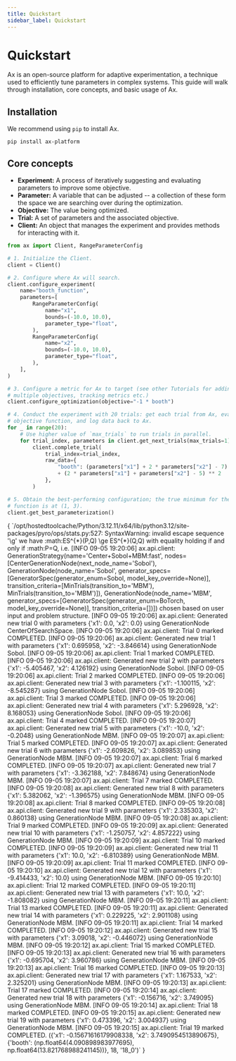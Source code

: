 ```yaml
---
title: Quickstart
sidebar_label: Quickstart
---
```



<LinkButtons
  githubUrl="https://github.com/facebook/ax/blob/main/tutorials/quickstart/quickstart.ipynb"
  colabUrl="https://colab.research.google.com/github/facebook/ax/blob/main/tutorials/quickstart/quickstart.ipynb"
/>

# Quickstart

Ax is an open-source platform for adaptive experimentation, a technique used to
efficiently tune parameters in complex systems. This guide will walk through
installation, core concepts, and basic usage of Ax.

## Installation

We recommend using `pip` to install Ax.

```shell
pip install ax-platform
```

## Core concepts

- **Experiment:** A process of iteratively suggesting and evaluating parameters to
  improve some objective.
- **Parameter:** A variable that can be adjusted -- a collection of these form the space
  we are searching over during the optimization.
- **Objective:** The value being optimized.
- **Trial:** A set of parameters and the associated objective.
- **Client:** An object that manages the experiment and provides methods for interacting
  with it.

```python
from ax import Client, RangeParameterConfig

# 1. Initialize the Client.
client = Client()

# 2. Configure where Ax will search.
client.configure_experiment(
    name="booth_function",
    parameters=[
        RangeParameterConfig(
            name="x1",
            bounds=(-10.0, 10.0),
            parameter_type="float",
        ),
        RangeParameterConfig(
            name="x2",
            bounds=(-10.0, 10.0),
            parameter_type="float",
        ),
    ],
)

# 3. Configure a metric for Ax to target (see other Tutorials for adding constraints,
# multiple objectives, tracking metrics etc.)
client.configure_optimization(objective="-1 * booth")

# 4. Conduct the experiment with 20 trials: get each trial from Ax, evaluate the
# objective function, and log data back to Ax.
for _ in range(20):
    # Use higher value of `max_trials` to run trials in parallel.
    for trial_index, parameters in client.get_next_trials(max_trials=1).items():
        client.complete_trial(
            trial_index=trial_index,
            raw_data={
                "booth": (parameters["x1"] + 2 * parameters["x2"] - 7) ** 2
                + (2 * parameters["x1"] + parameters["x2"] - 5) ** 2
            },
        )

# 5. Obtain the best-performing configuration; the true minimum for the booth
# function is at (1, 3).
client.get_best_parameterization()
```

<CellOutput>
{
`/opt/hostedtoolcache/Python/3.12.11/x64/lib/python3.12/site-packages/pyro/ops/stats.py:527: SyntaxWarning: invalid escape sequence '\g'
  we have :math:ES^{*}(P,Q) \ge ES^{*}(Q,Q) with equality holding if and only if :math:P=Q, i.e.
[INFO 09-05 19:20:06] ax.api.client: GenerationStrategy(name='Center+Sobol+MBM:fast', nodes=[CenterGenerationNode(next_node_name='Sobol'), GenerationNode(node_name='Sobol', generator_specs=[GeneratorSpec(generator_enum=Sobol, model_key_override=None)], transition_criteria=[MinTrials(transition_to='MBM'), MinTrials(transition_to='MBM')]), GenerationNode(node_name='MBM', generator_specs=[GeneratorSpec(generator_enum=BoTorch, model_key_override=None)], transition_criteria=[])]) chosen based on user input and problem structure.
[INFO 09-05 19:20:06] ax.api.client: Generated new trial 0 with parameters {'x1': 0.0, 'x2': 0.0} using GenerationNode CenterOfSearchSpace.
[INFO 09-05 19:20:06] ax.api.client: Trial 0 marked COMPLETED.
[INFO 09-05 19:20:06] ax.api.client: Generated new trial 1 with parameters {'x1': 0.695958, 'x2': -3.846614} using GenerationNode Sobol.
[INFO 09-05 19:20:06] ax.api.client: Trial 1 marked COMPLETED.
[INFO 09-05 19:20:06] ax.api.client: Generated new trial 2 with parameters {'x1': -5.405467, 'x2': 4.126192} using GenerationNode Sobol.
[INFO 09-05 19:20:06] ax.api.client: Trial 2 marked COMPLETED.
[INFO 09-05 19:20:06] ax.api.client: Generated new trial 3 with parameters {'x1': -1.100115, 'x2': -8.545287} using GenerationNode Sobol.
[INFO 09-05 19:20:06] ax.api.client: Trial 3 marked COMPLETED.
[INFO 09-05 19:20:06] ax.api.client: Generated new trial 4 with parameters {'x1': 5.296928, 'x2': 8.168053} using GenerationNode Sobol.
[INFO 09-05 19:20:06] ax.api.client: Trial 4 marked COMPLETED.
[INFO 09-05 19:20:07] ax.api.client: Generated new trial 5 with parameters {'x1': -10.0, 'x2': -0.2048} using GenerationNode MBM.
[INFO 09-05 19:20:07] ax.api.client: Trial 5 marked COMPLETED.
[INFO 09-05 19:20:07] ax.api.client: Generated new trial 6 with parameters {'x1': -2.609826, 'x2': 3.089853} using GenerationNode MBM.
[INFO 09-05 19:20:07] ax.api.client: Trial 6 marked COMPLETED.
[INFO 09-05 19:20:07] ax.api.client: Generated new trial 7 with parameters {'x1': -3.362188, 'x2': 7.848674} using GenerationNode MBM.
[INFO 09-05 19:20:07] ax.api.client: Trial 7 marked COMPLETED.
[INFO 09-05 19:20:08] ax.api.client: Generated new trial 8 with parameters {'x1': 5.382062, 'x2': -1.396575} using GenerationNode MBM.
[INFO 09-05 19:20:08] ax.api.client: Trial 8 marked COMPLETED.
[INFO 09-05 19:20:08] ax.api.client: Generated new trial 9 with parameters {'x1': 2.335303, 'x2': 0.860138} using GenerationNode MBM.
[INFO 09-05 19:20:08] ax.api.client: Trial 9 marked COMPLETED.
[INFO 09-05 19:20:09] ax.api.client: Generated new trial 10 with parameters {'x1': -1.250757, 'x2': 4.857222} using GenerationNode MBM.
[INFO 09-05 19:20:09] ax.api.client: Trial 10 marked COMPLETED.
[INFO 09-05 19:20:09] ax.api.client: Generated new trial 11 with parameters {'x1': 10.0, 'x2': -6.810389} using GenerationNode MBM.
[INFO 09-05 19:20:09] ax.api.client: Trial 11 marked COMPLETED.
[INFO 09-05 19:20:10] ax.api.client: Generated new trial 12 with parameters {'x1': -9.414433, 'x2': 10.0} using GenerationNode MBM.
[INFO 09-05 19:20:10] ax.api.client: Trial 12 marked COMPLETED.
[INFO 09-05 19:20:11] ax.api.client: Generated new trial 13 with parameters {'x1': 10.0, 'x2': -1.808082} using GenerationNode MBM.
[INFO 09-05 19:20:11] ax.api.client: Trial 13 marked COMPLETED.
[INFO 09-05 19:20:11] ax.api.client: Generated new trial 14 with parameters {'x1': 0.229225, 'x2': 2.901108} using GenerationNode MBM.
[INFO 09-05 19:20:11] ax.api.client: Trial 14 marked COMPLETED.
[INFO 09-05 19:20:12] ax.api.client: Generated new trial 15 with parameters {'x1': 3.09018, 'x2': -0.446072} using GenerationNode MBM.
[INFO 09-05 19:20:12] ax.api.client: Trial 15 marked COMPLETED.
[INFO 09-05 19:20:13] ax.api.client: Generated new trial 16 with parameters {'x1': -0.695704, 'x2': 3.960786} using GenerationNode MBM.
[INFO 09-05 19:20:13] ax.api.client: Trial 16 marked COMPLETED.
[INFO 09-05 19:20:13] ax.api.client: Generated new trial 17 with parameters {'x1': 1.167533, 'x2': 2.325201} using GenerationNode MBM.
[INFO 09-05 19:20:13] ax.api.client: Trial 17 marked COMPLETED.
[INFO 09-05 19:20:14] ax.api.client: Generated new trial 18 with parameters {'x1': -0.156716, 'x2': 3.749095} using GenerationNode MBM.
[INFO 09-05 19:20:14] ax.api.client: Trial 18 marked COMPLETED.
[INFO 09-05 19:20:15] ax.api.client: Generated new trial 19 with parameters {'x1': 0.473396, 'x2': 3.004937} using GenerationNode MBM.
[INFO 09-05 19:20:15] ax.api.client: Trial 19 marked COMPLETED.
({'x1': -0.15671616179908338, 'x2': 3.7490954513890675},
 {'booth': (np.float64(4.090898983977695), np.float64(13.821768988241145))},
 18,
 '18_0')`
}
</CellOutput>

